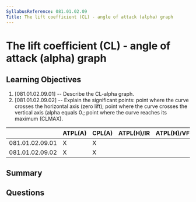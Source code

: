 ```yaml
---
SyllabusReference: 081.01.02.09
Title: The lift coefficient (CL) - angle of attack (alpha) graph
---
```


# The lift coefficient (CL) - angle of attack (alpha) graph

## Learning Objectives

1. [081.01.02.09.01] -- Describe the CL-alpha graph.
2. [081.01.02.09.02] -- Explain the significant points: point where the curve
   crosses the horizontal axis (zero lift); point where the curve crosses the
   vertical axis (alpha equals 0.; point where the curve reaches its maximum
   (CLMAX).

|                 | ATPL(A) | CPL(A) | ATPL(H)/IR | ATPL(H)/VFR | CPL(H) | IR  | CBIR(A) |
| --------------- | ------- | ------ | ---------- | ----------- | ------ | --- | ------- |
| 081.01.02.09.01 | X       | X      |            |             |        |     |         |
| 081.01.02.09.02 | X       | X      |            |             |        |     |         |

## Summary

## Questions
